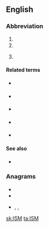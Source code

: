 {{also|ism|-ism|-ism-}}
==English==
{{wikipedia}}

===Abbreviation===
{{rfc-header|Abbreviation}}
{{en-abbr}}

# {{abbreviation of|w:Imperial Service Order|Imperial Service Medal|lang=en}}
# {{abbreviation of|w:Institute for Supply Management|Institute for Supply Management|lang=en}}
# {{label|en|astronomy}} {{abbreviation of|interstellar medium|lang=en}}

====Related terms====
{{sense|interstellar medium}} 
* {{l|en|IPM}} {{qualifier|[[interplanetary medium]]}}
* {{l|en|IGM}} {{qualifier|[[intergalactic medium]]}}
* {{l|en|ICM}} {{qualifier|[[intracluster medium]]}}
* {{l|en|EGM}} {{qualifier|[[extragalactic medium]]}}
* {{l|en|ECM}} {{qualifier|[[extra-cluster medium]]}}

====See also====
* {{sense|interstellar medium}} {{pedia|lang=en|interstellar medium}}

===Anagrams===
* {{l|en|IMS}}
* {{l|en|MIS}}
* {{l|en|sim}}, {{l|en|Sim}}, {{l|en|SIM}}

[[sk:ISM]]
[[ta:ISM]]